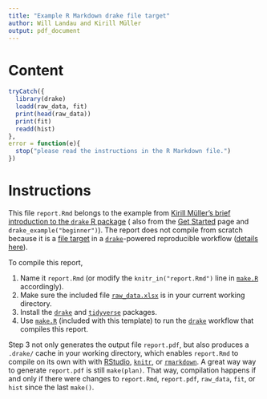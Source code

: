 ```yaml
---
title: "Example R Markdown drake file target"
author: Will Landau and Kirill Müller
output: pdf_document
---
```


# Content

```r
tryCatch({
  library(drake)
  loadd(raw_data, fit)
  print(head(raw_data))
  print(fit)
  readd(hist)
},
error = function(e){
  stop("please read the instructions in the R Markdown file.")
})
```

# Instructions

This file `report.Rmd` belongs to the example from [Kirill Müller's brief introduction to the `drake` R package](https://krlmlr.github.io/drake-pitch/) ( also from the [Get Started](https://ropensci.github.io/drake/articles/drake.html) page and `drake_example("beginner")`). The report does not compile from scratch because it is a [file target](https://ropensci.github.io/drake/reference/file_out.html) in a [`drake`](https://github.com/ropensci/drake)-powered reproducible workflow ([details here](https://ropensci.github.io/drake/articles/best-practices.html#r-markdown-and-knitr-reports)).

To compile this report,

1. Name it `report.Rmd` (or modify the `knitr_in("report.Rmd")` line in [`make.R`](https://github.com/ropensci/drake/tree/master/inst/rmarkdown/templates/drake/skeleton/make.R) accordingly).
2. Make sure the included file [`raw_data.xlsx`](https://github.com/ropensci/drake/tree/master/inst/rmarkdown/templates/drake/skeleton/raw_data.xlsx) is in your current working directory.
2. Install the [`drake`](https://github.com/ropensci/drake) and [`tidyverse`](https://github.com/tidyverse/tidyverse) packages. 
3. Use [`make.R`](https://github.com/ropensci/drake/tree/master/inst/rmarkdown/templates/drake/skeleton/make.R) (included with this template) to run the [`drake`](https://github.com/ropensci/drake) workflow that compiles this report.

Step 3 not only generates the output file `report.pdf`, but also produces a `.drake/` cache in your working directory, which enables `report.Rmd` to compile on its own with with [RStudio](https://www.rstudio.com/products/RStudio/), [`knitr`](https://github.com/yihui/knitr), or [`rmarkdown`](https://github.com/rstudio/rmarkdown). A great way way to generate `report.pdf` is still `make(plan)`. That way, compilation happens if and only if there were changes to `report.Rmd`, `report.pdf`, `raw_data`, `fit`, or `hist` since the last `make()`.
